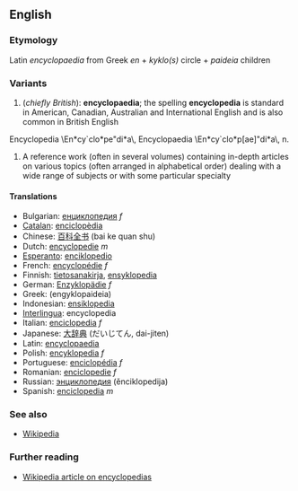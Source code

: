 ==English==
===Etymology===
Latin ''encyclopaedia'' from Greek ''en'' + ''kyklo(s)'' circle + ''paideia'' children

===Variants===
# (''chiefly British''): '''encyclopaedia'''; the spelling '''encyclopedia''' is standard in American, Canadian, Australian and International English and is also common in British English

<!--Hm, this definition looks as though it has been lifted from somewhere.  Do we have permission?-->
Encyclopedia \En*cy`clo*pe"di*a\, Encyclopaedia
\En*cy`clo*p[ae]"di*a\, n.
# A reference work (often in several volumes) containing in-depth articles on various topics (often arranged in alphabetical order) dealing with a wide range of subjects or with some particular specialty

====Translations====
*Bulgarian: [[енциклопедия]] ''f''
*[[Catalan]]: [[enciclopèdia]]
*Chinese: [[百科全书]] (bai ke quan shu) 
*Dutch: [[encyclopedie]] ''m''
*[[Esperanto]]: [[enciklopedio]]
*French: [[encyclopédie]] ''f''
*Finnish: [[tietosanakirja]], [[ensyklopedia]]
*German: [[Enzyklopädie]] ''f''
*Greek: [[ ]] (engyklopaideia)
*Indonesian: [[ensiklopedia]]
*[[Interlingua]]: encyclopedia
*Italian: [[enciclopedia]] ''f''
*Japanese: [[大辞典]] (だいじてん, dai-jiten)
*Latin: [[encyclopaedia]]
*Polish: [[encyklopedia]] ''f''
*Portuguese: [[enciclopédia]] ''f''
*Romanian: [[enciclopedie]] ''f''
*Russian: [[энциклопедия]] (ěnciklopedija)
*Spanish: [[enciclopedia]] ''m''

===See also===
*[[Wikipedia]]

===Further reading===
*[[en:Encyclopedia|Wikipedia article on encyclopedias]]